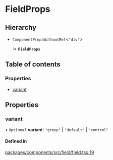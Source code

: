 # FieldProps

## Hierarchy

- `ComponentPropsWithoutRef`\<`"div"`\>

  ↳ **`FieldProps`**

## Table of contents

### Properties

- [variant](props.md#variant)

## Properties

### variant

• `Optional` **variant**: `"group"` \| `"default"` \| `"control"`

#### Defined in

[packages/components/src/field/field.tsx:19](https://github.com/vtex/shoreline/blob/9cdfd7505/packages/components/src/field/field.tsx#L19)
